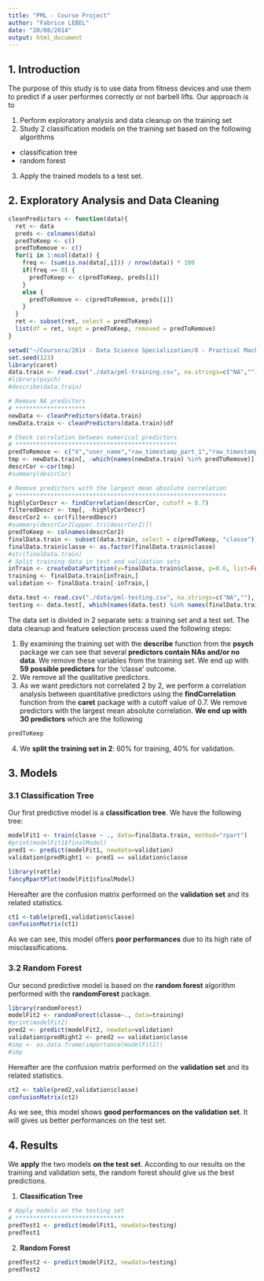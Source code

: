 ```yaml
---
title: "PML - Course Project"
author: "Fabrice LEBEL"
date: "20/08/2014"
output: html_document
---
```


## 1. Introduction
The purpose of this study is to use data from fitness devices and use them to predict if a user performes correctly or not barbell lifts. Our approach is to

1. Perform exploratory analysis and data cleanup on the training set
2. Study 2 classification models on the training set based on the following algorithms
 + classification tree
 + random forest
3. Apply the trained models to a test set.

## 2. Exploratory Analysis and Data Cleaning
```r
cleanPredictors <- function(data){
  ret <- data
  preds <- colnames(data)
  predToKeep <- c()
  predToRemove <- c()
  for(i in 1:ncol(data)) {
    freq <- (sum(is.na(data[,i])) / nrow(data)) * 100
    if(freq == 0) {
      predToKeep <- c(predToKeep, preds[i])
    }
    else {
      predToRemove <- c(predToRemove, preds[i])
    }
  }
  ret <- subset(ret, select = predToKeep)
  list(df = ret, kept = predToKeep, removed = predToRemove)
}
```

```r
setwd("~/Coursera/2014 - Data Science Specialization/8 - Practical Machine Learning/Course Project")
set.seed(123)
library(caret)
data.train <- read.csv("./data/pml-training.csv", na.strings=c("NA",""), stringsAsFactors=FALSE)
#library(psych)
#describe(data.train)

# Remove NA predictors
# ********************
newData <- cleanPredictors(data.train)
newData.train <- cleanPredictors(data.train)$df

# Check correlation between numerical predictors
# **********************************************
predToRemove <- c("X","user_name","raw_timestamp_part_1","raw_timestamp_part_2","cvtd_timestamp","new_window","num_window","classe")
tmp <- newData.train[, -which(names(newData.train) %in% predToRemove)]
descrCor <-cor(tmp)
#summary(descrCor)

# Remove predictors with the largest mean absolute correlation
# ************************************************************
highlyCorDescr <- findCorrelation(descrCor, cutoff = 0.7)
filteredDescr <- tmp[, -highlyCorDescr]
descrCor2 <- cor(filteredDescr)
#summary(descrCor2[upper.tri(descrCor2)])
predToKeep <- colnames(descrCor2)
finalData.train <- subset(data.train, select = c(predToKeep, "classe"))
finalData.train$classe <- as.factor(finalData.train$classe)
#str(finalData.train)
# Split training data in test and validation sets
inTrain <- createDataPartition(y=finalData.train$classe, p=0.6, list=FALSE)
training <- finalData.train[inTrain,]
validation <- finalData.train[-inTrain,]

data.test <- read.csv("./data/pml-testing.csv", na.strings=c("NA",""), stringsAsFactors=FALSE)
testing <- data.test[, which(names(data.test) %in% names(finalData.train))]
```
The data set is divided in 2 separate sets: a training set and a test set. The data cleanup and feature selection process used the following steps:

1. By examining the training set with the **describe** function from the **psych** package we can see that several **predictors contain NAs and/or no data**. We remove these variables from the training set. We end up with **59 possible predictors** for the 'classe' outcome.
2. We remove all the qualitative predictors.
3. As we want predictors not correlated 2 by 2, we perform a correlation analysis between quantitative predictors using the **findCorrelation** function from the **caret** package with a cutoff value of 0.7. We remove predictors with the largest mean absolute correlation. **We end up with 30 predictors** which are the following
```r
predToKeep
```
4. We **split the training set in 2**: 60% for training, 40% for validation.

## 3. Models

### 3.1 Classification Tree
Our first predictive model is a **classification tree**. We have the following tree:

```r
modelFit1 <- train(classe ~ ., data=finalData.train, method="rpart")
#print(modelFit1$finalModel)
pred1 <- predict(modelFit1, newdata=validation)
validation$predRight1 <- pred1 == validation$classe
```
```r
library(rattle)
fancyRpartPlot(modelFit1$finalModel)
```

Hereafter are the confusion matrix performed on the **validation set** and its related statistics.
```r
ct1 <-table(pred1,validation$classe)
confusionMatrix(ct1)
```

As we can see, this model offers **poor performances** due to its high rate of misclassifications.

### 3.2 Random Forest
Our second predictive model is based on the **random forest** algorithm performed with the **randomForest** package.

```r
library(randomForest)
modelFit2 <- randomForest(classe~., data=training)
#print(modelFit2)
pred2 <- predict(modelFit2, newdata=validation)
validation$predRight2 <- pred2 == validation$classe
#imp <- as.data.frame(importance(modelFit2))
#imp
```

Hereafter are the confusion matrix performed on the **validation set** and its related statistics.
```r
ct2 <- table(pred2,validation$classe)
confusionMatrix(ct2)
```

As we see, this model shows **good performances on the validation set**. It will gives us better performances on the test set.

## 4. Results
We **apply** the two models **on the test set**. According to our results on the training and validation sets, the random forest should give us the best predictions.

1. **Classification Tree**
```r
# Apply models on the testing set
# *******************************
predTest1 <- predict(modelFit1, newdata=testing)
predTest1
```

2. **Random Forest**
```r
predTest2 <- predict(modelFit2, newdata=testing)
predTest2
```
